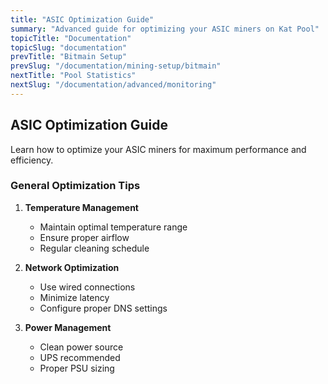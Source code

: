 ```yaml
---
title: "ASIC Optimization Guide"
summary: "Advanced guide for optimizing your ASIC miners on Kat Pool"
topicTitle: "Documentation"
topicSlug: "documentation"
prevTitle: "Bitmain Setup"
prevSlug: "/documentation/mining-setup/bitmain"
nextTitle: "Pool Statistics"
nextSlug: "/documentation/advanced/monitoring"
---
```


## ASIC Optimization Guide

Learn how to optimize your ASIC miners for maximum performance and efficiency.

### General Optimization Tips

1. **Temperature Management**
   - Maintain optimal temperature range
   - Ensure proper airflow
   - Regular cleaning schedule

2. **Network Optimization**
   - Use wired connections
   - Minimize latency
   - Configure proper DNS settings

3. **Power Management**
   - Clean power source
   - UPS recommended
   - Proper PSU sizing
